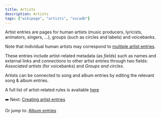 ```yaml
---
title: Artists
description: Artists
tags: ["wikipage", "artists", "vocadb"]
---
```



Artist entries are pages for human artists (music producers, lyricists, animators, singers, ...), groups (such as circles and labels) and voicebanks.

Note that individual human artists may correspond to [multiple artist entries](/rules/separate-artist-personas).

These entries include artist-related metadata (as *fields*) such as names and external links and *connections* to other artist entries through two fields: *Associated artists* (for voicebanks) and *Groups and circles*.

Artists can be connected to song and album entries by editing the relevant song & album entries.

A full list of artist-related rules is available [here](/rules/artists)

➡️ Next: [Creating artist entries](/docs/artist-entry-creation)

Or jump to: [Album entries](/docs/albums)

<Navigation />